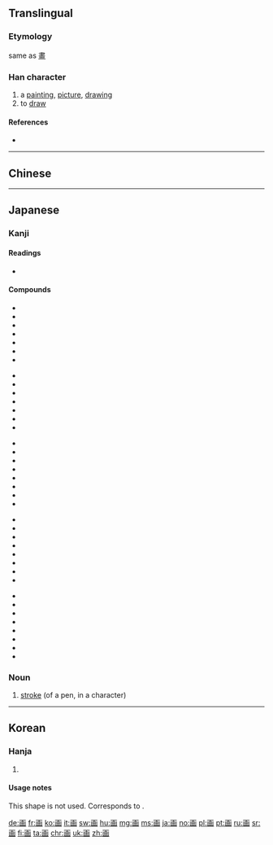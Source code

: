 {{also|畫}}
==Translingual==
{{stroke order|type=bw}}
{{ja-forms|画|画|[[畫]]}}
===Etymology===
same as [[畫]]

===Han character===
{{Han char|rn=102|rad=田|as=03|sn=8|four=|canj=一[[山]][[田]] (MUW)|ids=⿴⿱一凵田}}

# a [[painting]], [[picture]], [[drawing]]
# to [[draw]]

====References====
* {{Han ref|kx=0759.080|dkj=21739|dj=1169.080|hdz=42530.050|uh=753B|ud=30011}}

----

==Chinese==
{{zh-see|畫}}

----

==Japanese==

===Kanji===
{{ja-kanji|grade=2|rs=田03|style=s|kyu=畫}}

====Readings====
* {{ja-readings|goon=[[え]] (e), [[が]] (ga), [[わく]] (waku)|kanon=[[かい]] (kai), [[かく]] (kaku)|kun=[[かぎる]] (kagiru), [[はかる]] (hakaru), [[はかりごと]] (hakarigoto)}}
{{attention|ja|expand and split on readings}}

====Compounds====
{{top5}}
* {{ja-r|画家|がか}}
* {{ja-r|画架|がか}}
* {{ja-r|画角|がかく}}
* {{ja-r|画工|がこう}}
* {{ja-r|画材|がざい}}
* {{ja-r|画質|がしつ}}
* {{ja-r|画商|がしょう}}
{{mid5}}
* {{ja-r|画図|がと}}
* {{ja-r|画集|がしゅう}}
* {{ja-r|画像|がぞう}}
* {{ja-r|画堂|がどう}}
* {{ja-r|画帖|がじょう}}
* {{ja-r|画伯|がはく}}
* {{ja-r|画板|がばん}}
{{mid5}}
* {{ja-r|画眉|がび}}
* {{ja-r|画餅|がべい}}
* {{ja-r|画舫|がぼう}}
* {{ja-r|画面|がめん}}
* {{ja-r|画竜|がりょう}}
* {{ja-r|画竜点睛|がりょう てんせい}}
* {{ja-r|画廊|がろう|gloss=[[gallery]]}}
* {{ja-r|画楼|がろう}}
{{mid5}}
* {{ja-r|画一|かくいつ}}
* {{ja-r|画策|かくさく}}
* {{ja-r|画然|かくぜん}}
* {{ja-r|画定|かくてい}}
* {{ja-r|画期的|かっき}}
* {{ja-r|画期的|かっきてき}}
* {{ja-r|映画|えいが}}
* {{ja-r|絵画|かいが}}
{{mid5}}
* {{ja-r|企画|きかく}}
* {{ja-r|計画|けいかく}}
* {{ja-r|図画|ずが}}
* {{ja-r|版画|はんが}}
* {{ja-r|分画|ぶんかく}}
* {{ja-r|区画|くかく}}
* {{ja-r|筆画|ひっかく}}
* {{ja-r|動画|どうが}}
{{bottom}}

===Noun===
{{ja-kanjitab|かく|yomi=o}}
{{ja-noun|かく|kyu=畫}}

# [[stroke]] (of a pen, in a character)

----

==Korean==

===Hanja===
{{ko-hanja|hangeul=화 (획)|eumhun=그림 화|rv=hwa (hoek)|mr=hwa (hoek)|y=hwa (hoyk)}}

# {{defn|lang=ko|sort=田03}}

====Usage notes====
This shape is not used. Corresponds to {{lang|ko|[[畵]]}}.

[[de:画]]
[[fr:画]]
[[ko:画]]
[[it:画]]
[[sw:画]]
[[hu:画]]
[[mg:画]]
[[ms:画]]
[[ja:画]]
[[no:画]]
[[pl:画]]
[[pt:画]]
[[ru:画]]
[[sr:画]]
[[fi:画]]
[[ta:画]]
[[chr:画]]
[[uk:画]]
[[zh:画]]